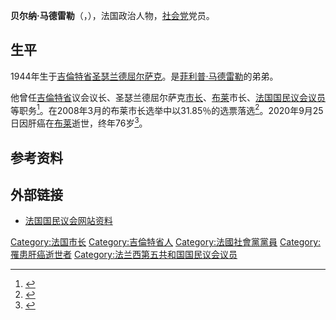{{Infobox officeholder
| name          = 贝尔纳·马德雷勒
| native_name   = Bernard Madrelle
| image         =
| caption       = 
| office        = [[國民議會_(法國)|法国国民议会议员]]
| term_start    = 1997年6月
| term_end      = 2007年6月
| term_start1   = 1988年6月
| term_end1     = 1993年4月
| term_start2   = 1978年4月3日
| term_end2     = 1986年4月1日
| constituency2 = [[吉倫特省|吉倫特省]]
| office3       = [[布莱_(吉伦特省)|布莱]]市长
| term_start3   = 1989年3月19日
| term_end3     = 2008年3月16日
| office4       = [[圣瑟兰德屈尔萨克_(吉伦特省)|圣瑟兰德屈尔萨克]][[市长_(法国)|市长]]
| term_start4   = 1983年3月6日
| term_end4     = 1989年3月12日
| office5       = [[吉倫特省|吉倫特省]]议会议长
| term_start5   = 1976年3月
| term_end5     = 2001年3月16日
| birth_date    = 1944年4月27日
| birth_place   = [[法国|法国]]吉伦特省[[圣瑟兰德屈尔萨克_(吉伦特省)|圣瑟兰德屈尔萨克]]
| death_date    = {{Death date and age|df=y|2020|09|25|1944|04|27}}
| death_place   = 法国吉伦特省[[布莱_(吉伦特省)|布莱]]
| nationality   = {{FRA}}
| occupation    = 政治人物
| years_active  = 
| known_for     = 
| notable_works = 
| party         = [[社会党_(法国)|社会党]]
}}
'''贝尔纳·马德雷勒'''（{{lang-fr|Bernard Madrelle}}，{{bd|1944年|4月27日|2020年|9月25日|catIdx=Madrelle}}），法国政治人物，[[社会党_(法国)|社会党]]党员。
==生平==
1944年生于[[吉倫特省|吉倫特省]][[圣瑟兰德屈尔萨克_(吉伦特省)|圣瑟兰德屈尔萨克]]。是[[菲利普·马德雷勒|菲利普·马德雷勒]]的弟弟。

他曾任[[吉倫特省|吉倫特省]]议会议长、圣瑟兰德屈尔萨克[[市长_(法国)|市长]]、[[布莱_(吉伦特省)|布莱]]市长、[[國民議會_(法國)|法国国民议会议员]]等职务<ref>{{cite web |title=Décès de Bernard Madrelle |url=https://www.gironde.fr/espace-presse/deces-de-bernard-madrelle-reaction-de-jean-luc-gleyze-president-du-departement-de-la |publisher=Gironde |language=fr |date=2020-09-30 |access-date=2020-10-08 |archive-date=2020-10-21 |archive-url=https://web.archive.org/web/20201021054706/https://www.gironde.fr/espace-presse/deces-de-bernard-madrelle-reaction-de-jean-luc-gleyze-president-du-departement-de-la |dead-url=no }}</ref>。在2008年3月的布莱市长选举中以31.85％的选票落选<ref>{{cite web |title=Bernard Madrelle tombé à Blaye |url=https://www.20minutes.fr/bordeaux/218229-20080311-bernard-madrelle-tombe-a-blaye |publisher=20 Minutes |language=fr |date=2008-03-11}}</ref>。2020年9月25日因肝癌在[[布莱_(吉伦特省)|布莱]]逝世，终年76岁<ref>{{cite web|url=https://www.sudouest.fr/2020/09/25/blaye-bernard-madrelle-est-decede-7887716-2780.php|title=Gironde : Bernard Madrelle, ancien député socialiste et maire de Blaye, est décédé|date=2020-09-25|work=Sud Ouest|language=fr|access-date=2020-10-08|archive-date=2020-10-30|archive-url=https://web.archive.org/web/20201030114436/https://www.sudouest.fr/2020/09/25/blaye-bernard-madrelle-est-decede-7887716-2780.php|dead-url=no}}</ref>。

==参考资料==
{{reflist}}
==外部链接==
*[http://www.assemblee-nationale.fr/11/tribun/fiches_id/2026.asp 法国国民议会网站资料] {{Wayback|url=http://www.assemblee-nationale.fr/11/tribun/fiches_id/2026.asp |date=20200110051609 }}
{{DEFAULTSORT:Madrelle, Bernard}}
[[Category:法国市长|Category:法国市长]]
[[Category:吉倫特省人|Category:吉倫特省人]]
[[Category:法國社會黨黨員|Category:法國社會黨黨員]]
[[Category:罹患肝癌逝世者|Category:罹患肝癌逝世者]]
[[Category:法兰西第五共和国国民议会议员|Category:法兰西第五共和国国民议会议员]]